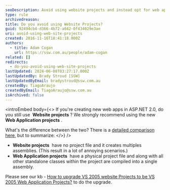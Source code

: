 ```yaml
---
seoDescription: Avoid using website projects and instead opt for web application projects, which provide a single assembly compilation and improved project management.
type: rule
archivedreason:
title: Do you avoid using Website Projects?
guid: 92494cb4-d366-4b72-a042-0f434029e3ae
uri: avoid-using-web-site-projects
created: 2016-11-16T18:41:18.000Z
authors:
  - title: Adam Cogan
    url: https://ssw.com.au/people/adam-cogan
related: []
redirects:
  - do-you-avoid-using-web-site-projects
lastUpdated: 2024-06-08T03:27:17.000Z
lastUpdatedBy: Brady Stroud [SSW]
lastUpdatedByEmail: bradystroud@ssw.com.au
createdBy: TiagoAraujo
createdByEmail: TiagoAraujo@ssw.com.au
isArchived: false
---
```


<introEmbed
  body={<>
If you're creating new web apps in ASP.NET 2.0, do you still use  **Website projects** ? We strongly recommend using the new  **Web Application projects** .

What's the difference between the two? There is a [detailed comparison here](https://msdn.microsoft.com/en-us/library/aa730880%28VS.80%29.aspx#wapp_topic5?WT.mc_id=DT-MVP-33518), but to summarize:
  </>}
/>
* **Website projects**  have no project file and it creates multiples assemblies. (This result in a lot of annoying scenarios.)
* **Web Application projects**  have a physical project file and along with all other standalone classes within the project are compiled into a single assembly.

Please see our kb - [How to upgrade VS 2005 website Projects to be VS 2005 Web Application Projects?](https://www.ssw.com.au/ssw/KB/KB.aspx?KBID=Q1993822) to do the upgrade.
